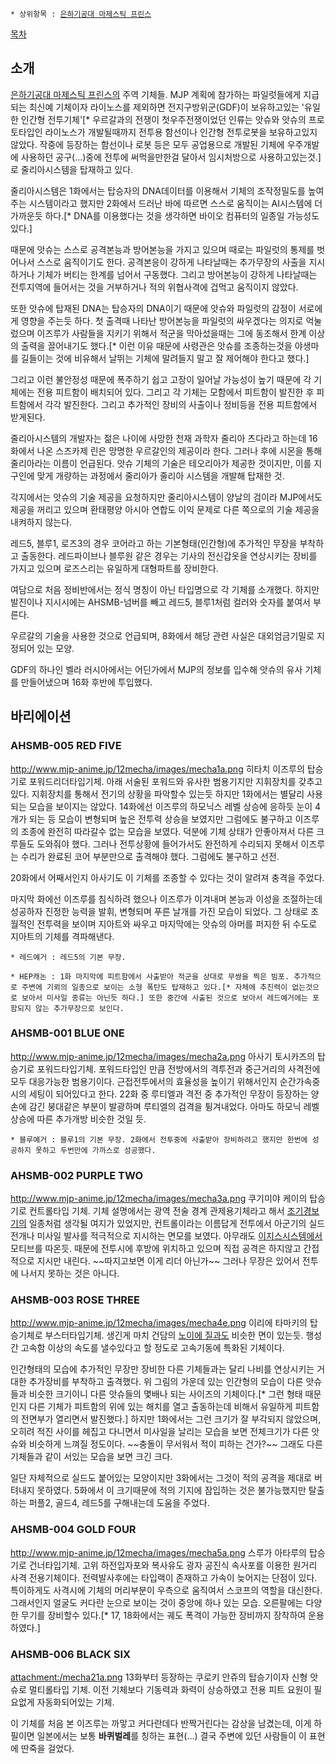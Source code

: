  * 상위항목 : [[은하기공대 마제스틱 프린스]]
[[목차]]
== 소개 ==
[[은하기공대 마제스틱 프린스]]의 주역 기체들. MJP 계획에 참가하는 파일럿들에게 지급되는 최신예 기체이자 라이노스를 제외하면 전지구방위군(GDF)이 보유하고있는 '유일한 인간형 전투기체'[* 우르갈과의 전쟁이 첫우주전쟁이었던 인류는 앗슈와 앗슈의 프로토타입인 라이노스가 개발될때까지 전투용 함선이나 인간형 전투로봇을 보유하고있지 않았다. 작중에 등장하는 함선이나 로봇 등은 모두 공업용으로 개발된 기체에 우주개발에 사용하던 공구(...)중에 전투에 써먹을만한걸 달아서 임시처방으로 사용하고있는것.]로 줄리아시스템을 탑재하고 있다.

줄리아시스템은 1화에서는 탑승자의 DNA데이터를 이용해서 기체의 조작정밀도를 높여주는 시스템이라고 했지만 2화에서 드러난 바에 따르면 스스로 움직이는 AI시스템에 더 가까운듯 하다.[* DNA를 이용했다는 것을 생각하면 바이오 컴퓨터의 일종일 가능성도 있다.]

때문에 앗슈는 스스로 공격본능과 방어본능을 가지고 있으며 때로는 파일럿의 통제를 벗어나서 스스로 움직이기도 한다. 공격본응이 강하게 나타날때는 추가무장의 사출을 지시하거나 기체가 버티는 한계를 넘어서 구동했다. 그리고 방어본능이 강하게 나타날때는 전투지역에 들어서는 것을 거부하거나 적의 위협사격에 겁먹고 움직이지 않았다.

또한 앗슈에 탑재된 DNA는 탑승자의 DNA이기 때문에 앗슈와 파일럿의 감정이 서로에게 영향을 주는듯 하다. 첫 출격때 나타난 방어본능을 파일럿의 싸우겠다는 의지로 억눌렀으며 이즈루가 사람들을 지키기 위해서 적군을 막아섰을때는 그에 동조해서 한계 이상의 출력을 끌어내기도 했다.[* 이런 이유 때문에 사령관은 앗슈를 조종하는것을 야생마를 길들이는 것에 비유해서 날뛰는 기체에 말려들지 말고 잘 제어해야 한다고 했다.]

그리고 이런 불안정성 때문에 폭주하기 쉽고 고장이 일어날 가능성이 높기 때문에 각 기체에는 전용 피트함이 배치되어 있다. 그리고 각 기체는 모함에서 피트함이 발진한 후 피트함에서 각각 발진한다. 그리고 추가적인 장비의 사출이나 정비등을 전용 피트함에서 받게된다.

줄리아시스템의 개발자는 젊은 나이에 사망한 천재 과학자 줄리아 츠다라고 하는데 16화에서 나온 스즈카제 린은 망명한 우르갈인의 제공이라 한다. 그러나 후에 시몬을 통해 줄리아라는 이름이 언급된다. 앗슈 기체의 기술은 테오리아가 제공한 것이지만, 이를 지구인에 맞게 개량하는 과정에서 줄리아가 줄리아 시스템을 개발해 탑재한 것.

각지에서는 앗슈의 기술 제공을 요청하지만 줄리아시스템이 양날의 검이라 MJP에서도 제공을 꺼리고 있으며 환태평양 아시아 연합도 이익 문제로 다른 쪽으로의 기술 제공을 내켜하지 않는다.

레드5, 블루1, 로즈3의 경우 코어라고 하는 기본형태(인간형)에 추가적인 무장을 부착하고 출동한다. 레드파이브나 블루원 같은 경우는 기사의 전신갑옷을 연상시키는 장비를 가지고 있으며 로즈스리는 유일하게 대형파트를 장비한다.

여담으로 처음 정비반에서는 정식 명칭이 아닌 타입명으로 각 기체를 소개했다. 하지만 발진이나 지시시에는 AHSMB-넘버를 빼고 레드5, 블루1처럼 컬러와 숫자를 붙여서 부른다.

우르갈의 기술을 사용한 것으로 언급되며, 8화에서 해당 관련 사실은 대외엄금기밀로 지정되어 있는 모양.

GDF의 하나인 벨라 러시아에서는 어딘가에서 MJP의 정보를 입수해 앗슈의 유사 기체를 만들어냈으며 16화 후반에 투입했다.

== 바리에이션 ==
=== AHSMB-005 RED FIVE ===
http://www.mjp-anime.jp/12mecha/images/mecha1a.png
히타치 이즈루의 탑승기로 포워드리더타입기체. 아래 서술된 포워드와 유사한 범용기지만 지휘장치를 갖추고 있다. 지휘장치를 통해서 전기의 상황을 파악할수 있는듯 하지만 1화에서는 별달리 사용되는 모습을 보이지는 않았다. 14화에선 이즈루의 하모닉스 레벨 상승에 응하듯 눈이 4개가 되는 등 모습이 변형되며 높은 전투력 상승을 보였지만 그럼에도 불구하고 이즈루의 조종에 완전히 따라갈수 없는 모습을 보였다. 덕분에 기체 상태가 안좋아져서 다른 크루들도 도와줘야 했다. 그러나 전투상황에 들어가서도 완전하게 수리되지 못해서 이즈루는 수리가 완료된 코어 부분만으로 출격해야 했다. 그럼에도 불구하고 선전.

20화에서 어째서인지 아사기도 이 기체를 조종할 수 있다는 것이 알려져 충격을 주었다.

마지막 화에선 이즈루를 침식하려 했으나 이즈루가 이겨내며 본능과 이성을 조절하는데 성공하자 진정한 능력을 발휘, 변형되며 푸른 날개를 가진 모습이 되었다. 그 상태로 초월적인 전투력을 보이며 지아트와 싸우고 마지막에는 앗슈의 아머를 퍼지한 뒤 수도로 지아트의 기체를 격파해낸다. 

 * 레드예거 : 레드5의 기본 무장.

 * HEP캐논 : 1화 마지막에 피트함에서 사출받아 적군을 상대로 무쌍을 찍은 빔포. 추가적으로 주변에 기뢰의 일종으로 보이는 소형 폭탄도 탑재하고 있다.[* 자체에 추진력이 없는것으로 보아서 미사일 종류는 아닌듯 하다.] 또한 중간에 사출된 것으로 보아서 레드예거에는 포함되지 않는 추가무장으로 보인다.

=== AHSMB-001 BLUE ONE ===
http://www.mjp-anime.jp/12mecha/images/mecha2a.png
아사기 토시카즈의 탑승기로 포워드타입기체. 포워드타입인 만큼 전방에서의 격투전과 중근거리의 사격전에 모두 대응가능한 범용기이다. 근접전투에서의 효율성을 높이기 위해서인지 순간가속중시의 세팅이 되어있다고 한다. 22화 중 루티엘과 격전 중 추가적인 무장이 등장하는 양손에 감긴 붕대같은 부분이 발광하며 루티엘의 검격을 튕겨내었다. 아마도 하모닉 레벨 상승에 따른 추가개방 비슷한 것일 듯. 

 * 블루예거 : 블루1의 기본 무장. 2화에서 전투중에 사출받아 장비하려고 했지만 한번에 성공하지 못하고 두번만에 가까스로 성공했다.

=== AHSMB-002 PURPLE TWO ===
http://www.mjp-anime.jp/12mecha/images/mecha3a.png
쿠기미야 케이의 탑승기로 컨트롤타입 기체. 기체 설명에서는 광역 전술 경계 관제용기체라고 해서 [[조기경보기]]의 일종처럼 생각될 여지가 있었지만, 컨트롤이라는 이름답게 전투에서 아군기의 실드전개나 미사일 발사를 적극적으로 지시하는 면모를 보였다. 아무래도 [[이지스]]시스템에서 모티브를 따온듯. 때문에 전투시에 후방에 위치하고 있으며 직접 공격은 하지않고 간접적으로 지시만 내린다. ~~따지고보면 이게 리더 아닌가~~ 그러나 무장은 있어서 전투에 나서지 못하는 것은 아니다.

=== AHSMB-003 ROSE THREE ===
http://www.mjp-anime.jp/12mecha/images/mecha4e.png
이리에 타마키의 탑승기체로 부스터타입기체. 생긴게 마치 건담의 [[노이에 질]]과도 비슷한 면이 있는듯. 행성간 고속함 이상의 속도를 낼수있다고 할 정도로 고속기동에 특화된 기체이다.

인간형태의 모습에 추가적인 무장만 장비한 다른 기체들과는 달리 나비를 연상시키는 거대한 추가장비를 부착하고 출격했다. 위 그림의 가운데 있는 인간형의 모습이 다른 앗슈들과 비슷한 크기이니 다른 앗슈들의 몇배나 되는 사이즈의 기체이다.[* 그런 형태 때문인지 다른 기체가 피트함의 위에 있는 해치를 열고 출동하는데 비해서 유일하게 피트함의 전면부가 열리면서 발진했다.] 하지만 1화에서는 그런 크기가 잘 부각되지 않았으며, 오히려 적진 사이를 헤집고 다니면서 미사일을 날리는 모습을 보면 전체크기가 다른 앗슈와 비슷하게 느껴질 정도이다. ~~충돌이 무서워서 적이 피하는 건가?~~ 그래도 다른 기체들과 같이 서있는 모습을 보면 크긴 크다.

일단 자체적으로 실드도 붙어있는 모양이지만 3화에서는 그것이 적의 공격을 제대로 버텨내지 못하였다. 5화에서 이 크기때문에 적의 기지에 잠입하는 것은 불가능했지만 탈출하는 퍼플2, 골드4, 레드5를 구해내는데 도움을 주었다.

=== AHSMB-004 GOLD FOUR ===
http://www.mjp-anime.jp/12mecha/images/mecha5a.png
스루가 아타루의 탑승기로 건너타입기체. 고위 하전입자포와 복사유도 광자 공진식 속사포를 이용한 원거리 사격 전용기체이다. 전력발사후에는 타입랙이 존재하고 가속이 늦어지는 단점이 있다. 특이하게도 사격시에 기체의 머리부분이 우측으로 움직여서 스코프의 역할을 대신한다. 그래서인지 얼굴도 커다란 눈으로 보이는 것이 중앙에 하나 있는 모습. 오른팔에는 다양한 무기를 장비할수 있다.[* 17, 18화에서는 궤도 폭격이 가능한 장비까지 장착하여 운용하였다.]

=== AHSMB-006 BLACK SIX  ===
attachment:/mecha21a.png
13화부터 등장하는 쿠로키 안쥬의 탑승기이자 신형 앗슈로 멀티롤타입 기체. 이전 기체보다 기동력과 화력이 상승하였고 전용 피트 요원이 필요없게 자동화되어있는 기체.

이 기체를 처음 본 이즈루는 까맣고 커다란데다 반짝거린다는 감상을 남겼는데, 이게 하필이면 일본에서는 보통 '''바퀴벌레'''를 칭하는 표현(…) 결국 주변에 있던 사람들이 이 표현에 딴죽을 걸었다.
